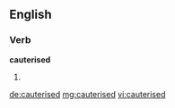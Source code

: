 ==English==

===Verb===
'''cauterised'''

# {{past of|cauterise}}

[[de:cauterised]]
[[mg:cauterised]]
[[vi:cauterised]]
